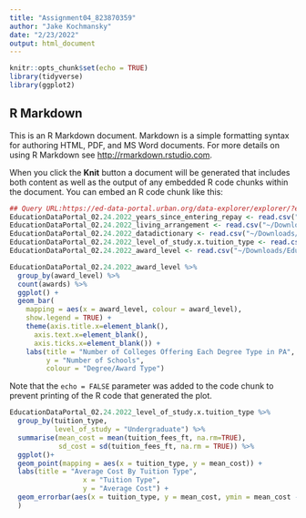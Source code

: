```yaml
---
title: "Assignment04_823870359"
author: "Jake Kochmansky"
date: "2/23/2022"
output: html_document
---
```


```r
knitr::opts_chunk$set(echo = TRUE)
library(tidyverse)
library(ggplot2)
```

## R Markdown

This is an R Markdown document. Markdown is a simple formatting syntax for authoring HTML, PDF, and MS Word documents. For more details on using R Markdown see <http://rmarkdown.rstudio.com>.

When you click the **Knit** button a document will be generated that includes both content as well as the output of any embedded R code chunks within the document. You can embed an R code chunk like this:

```r
## Query URL:https://ed-data-portal.urban.org/data-explorer/explorer/?educationLevel=College&fipsNumbers=42&endYear=2019&timeframeType=most-recent&togglesList=23-530%2C22-528%2C66-452%2C66-451%2C66-450%2C6-1108%2C10-1120
EducationDataPortal_02.24.2022_years_since_entering_repay <- read.csv("~/Downloads/EducationDataPortal_02.24.2022_all_files/EducationDataPortal_02.24.2022_years_since_entering_repay.csv")
EducationDataPortal_02.24.2022_living_arrangement <- read.csv("~/Downloads/EducationDataPortal_02.24.2022_all_files/EducationDataPortal_02.24.2022_living_arrangement.csv")
EducationDataPortal_02.24.2022_datadictionary <- read.csv("~/Downloads/EducationDataPortal_02.24.2022_all_files/EducationDataPortal_02.24.2022_datadictionary.csv")
EducationDataPortal_02.24.2022_level_of_study.x.tuition_type <- read.csv("~/Downloads/EducationDataPortal_02.24.2022_all_files/EducationDataPortal_02.24.2022_level_of_study x tuition_type.csv")
EducationDataPortal_02.24.2022_award_level <- read.csv("~/Downloads/EducationDataPortal_02.24.2022_all_files/EducationDataPortal_02.24.2022_award_level.csv")
```



```r
EducationDataPortal_02.24.2022_award_level %>%
  group_by(award_level) %>%
  count(awards) %>%
  ggplot() +
  geom_bar(
    mapping = aes(x = award_level, colour = award_level),
    show.legend = TRUE) +
    theme(axis.title.x=element_blank(),
      axis.text.x=element_blank(),
      axis.ticks.x=element_blank()) +
    labs(title = "Number of Colleges Offering Each Degree Type in PA", 
         y = "Number of Schools", 
         colour = "Degree/Award Type")
```

Note that the `echo = FALSE` parameter was added to the code chunk to prevent printing of the R code that generated the plot.




```r
EducationDataPortal_02.24.2022_level_of_study.x.tuition_type %>%
  group_by(tuition_type,
           level_of_study = "Undergraduate") %>%
  summarise(mean_cost = mean(tuition_fees_ft, na.rm=TRUE),
            sd_cost = sd(tuition_fees_ft, na.rm = TRUE)) %>%
  ggplot()+
  geom_point(mapping = aes(x = tuition_type, y = mean_cost)) +
  labs(title = "Average Cost By Tuition Type",
                  x = "Tuition Type",
                  y = "Average Cost") +
  geom_errorbar(aes(x = tuition_type, y = mean_cost, ymin = mean_cost - sd_cost, ymax = mean_cost + sd_cost)
  ) 



```



